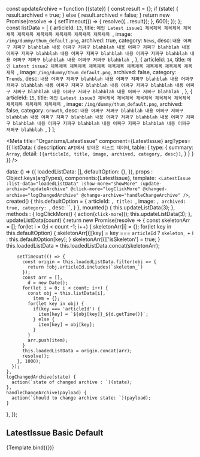 const updateArchive = function ({state}) {
  const result = {};
  if (state) {
    result.archived = true;
  } else {
    result.archived = false;
  }
  return new Promise(resolve => {
    setTimeout(() => {
      resolve({...result});
    }, 600);
  });
};
const listData = [
  {
    articleId: `13`,
    title: `메인 Latest issue1 제목제목 제목제목 제목제목 제목제목 제목제목 제목제목 제목제목 제목제목 `,
    image: `/img/dummy/thum_default.png`,
    archived: true,
    category: `News`,
    desc: `내용 어쩌구 저쩌구 blahblah 내용 어쩌구 저쩌구 blahblah 내용 어쩌구 저쩌구 blahblah 내용 어쩌구 저쩌구 blahblah 내용 어쩌구 저쩌구 blahblah 내용 어쩌구 저쩌구 blahblah 내용 어쩌구 저쩌구 blahblah 내용 어쩌구 저쩌구 blahblah `,
  },
  {
    articleId: `14`,
    title: `메인 Latest issue2 제목제목 제목제목 제목제목 제목제목 제목제목 제목제목 제목제목 제목제목 `,
    image: `/img/dummy/thum_default.png`,
    archived: false,
    category: `Trends`,
    desc: `내용 어쩌구 저쩌구 blahblah 내용 어쩌구 저쩌구 blahblah 내용 어쩌구 저쩌구 blahblah 내용 어쩌구 저쩌구 blahblah 내용 어쩌구 저쩌구 blahblah 내용 어쩌구 저쩌구 blahblah 내용 어쩌구 저쩌구 blahblah 내용 어쩌구 저쩌구 blahblah `,
  },
  {
    articleId: `15`,
    title: `메인 Latest issue3 제목제목 제목제목 제목제목 제목제목 제목제목 제목제목 제목제목 제목제목 `,
    image: `/img/dummy/thum_default.png`,
    archived: false,
    category: `Growth`,
    desc: `내용 어쩌구 저쩌구 blahblah 내용 어쩌구 저쩌구 blahblah 내용 어쩌구 저쩌구 blahblah 내용 어쩌구 저쩌구 blahblah 내용 어쩌구 저쩌구 blahblah 내용 어쩌구 저쩌구 blahblah 내용 어쩌구 저쩌구 blahblah 내용 어쩌구 저쩌구 blahblah `,
  }
];

<Meta
  title="Organisms/LatestIssue"
  component={LatestIssue}
  argTypes={{
    listData: {
      description: `API에서 받아온 리스트 데이터`,
      table: {
        type: {
          summary: `Array`,
          detail: `[{articleId, title, image, archived, category, desc}]`,
        }
      }
    }
  }}
/>

  data: () => ({
    loadedListData: [],
    defaultOption: {},
  }),
  props : Object.keys(argTypes),
  components:{LatestIssue},
  template:`
    <LatestIssue
      :list-data="loadedListData"
      :show-more="showMore"
      :update-archive="updateArchive"
      @click-more="logClickMore"
      @changed-archive="logChangedArchive"
      @change-archive="handleChangeArchive"
    />`,
  created() {
    this.defaultOption = {
      articleId: ``,
      title: ``,
      image: ``,
      archived: true,
      category: ``,
      desc: ``,
    }
  },
  mounted() {
    this.updateListData(3);
  },
  methods : {
    logClickMore() {
      action(`click-more`)();
      this.updateListData(3);
    },
    updateListData(count) {
      return new Promise(resolve => {
        const skeletonArr = [];
        for(let i = 0;i < count -1; i++) {
          skeletonArr[i] = {};
          for(let key in this.defaultOption) {
            skeletonArr[i][key] = key === `articleId` ? `skeleton_` + i : this.defaultOption[key];
          }
          skeletonArr[i]['isSkeleton'] = true;
        }
        this.loadedListData = this.loadedListData.concat(skeletonArr);
        
        setTimeout(() => {
          const origin = this.loadedListData.filter(obj => {
            return !obj.articleId.includes(`skeleton_`)
          });
          const arr = [],
            d = new Date();
          for(let i = 0; i < count; i++) {
            const obj = this.listData[i],
              item = {};
            for(let key in obj) {
              if(key === 'articleId') {
                item[key] = `${obj[key]}_${d.getTime()}`;
              } else {
                item[key] = obj[key];
              }
            }
            arr.push(item);
          }
          this.loadedListData = origin.concat(arr);
          resolve();
        }, 1000);
      });
    },
    logChangedArchive(state) {
      action(`state of changed archive : `)(state);
    },
    handleChangeArchive(payload) {
      action(`should to change archive state: `)(payload);
    }
  },
});

## LatestIssue Basic Default

<Canvas>
  <Story
    name="basic"
    args={{
      showMore: true,
      listData: listData,
      updateArchive,
    }}
    parameters={{layout: `fullscreen`}}
  >
    {Template.bind({})}
  </Story>
</Canvas>
